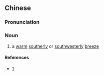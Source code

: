 {{also|熏风}}
==Chinese==
{{zh-forms|s=熏风}}

===Pronunciation===
{{zh-pron
|m=xūnfēng
|cat=n
}}

===Noun===
{{zh-noun}}
# {{lb|zh|literary}} a [[warm]] [[southerly]] or [[southwesterly]] [[breeze]]

====References====
* [http://books.google.co.nz/books?id=lVJ-AAAAIAAJ&q=%E7%86%8F%E9%A3%8E&dq=%E7%86%8F%E9%A3%8E&hl=en&ei=bkolTe2aGpCqsAOWoPSgAQ&sa=X&oi=book_result&ct=result&resnum=9&ved=0CEgQ6AEwCA]
